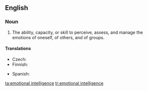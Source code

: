 ==English==
{{wikipedia}}

===Noun===
{{en-noun|-|head=[[emotional]] [[intelligence]]}}

# {{context|psychology|lang=en}} The ability, capacity, or skill to perceive, assess, and manage the emotions of oneself, of others, and of groups.

====Translations====
{{trans-top|ability}}
* Czech: {{t|cs|emoční inteligence|f}}
* Finnish: {{t|fi|tunneäly}}
{{trans-mid}}
* Spanish: {{t+|es|inteligencia emocional|f}}
{{trans-bottom}}

[[ta:emotional intelligence]]
[[tr:emotional intelligence]]